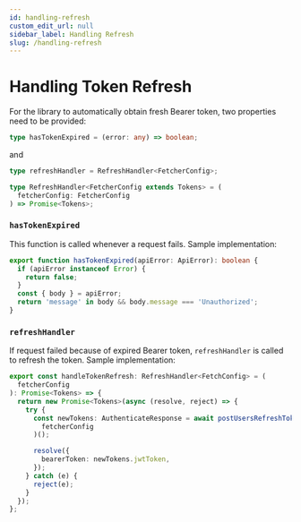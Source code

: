 ```yaml
---
id: handling-refresh
custom_edit_url: null
sidebar_label: Handling Refresh
slug: /handling-refresh
---
```


# Handling Token Refresh

For the library to automatically obtain fresh Bearer token, two properties need to be provided:

```ts
type hasTokenExpired = (error: any) => boolean;
```

and

```ts
type refreshHandler = RefreshHandler<FetcherConfig>;

type RefreshHandler<FetcherConfig extends Tokens> = (
  fetcherConfig: FetcherConfig
) => Promise<Tokens>;
```

### `hasTokenExpired`

This function is called whenever a request fails. Sample implementation:

```ts
export function hasTokenExpired(apiError: ApiError): boolean {
  if (apiError instanceof Error) {
    return false;
  }
  const { body } = apiError;
  return 'message' in body && body.message === 'Unauthorized';
}
```

### `refreshHandler`

If request failed because of expired Bearer token, `refreshHandler` is called to refresh the token. Sample implementation:

```ts
export const handleTokenRefresh: RefreshHandler<FetchConfig> = (
  fetcherConfig
): Promise<Tokens> => {
  return new Promise<Tokens>(async (resolve, reject) => {
    try {
      const newTokens: AuthenticateResponse = await postUsersRefreshToken(
        fetcherConfig
      )();

      resolve({
        bearerToken: newTokens.jwtToken,
      });
    } catch (e) {
      reject(e);
    }
  });
};
```
